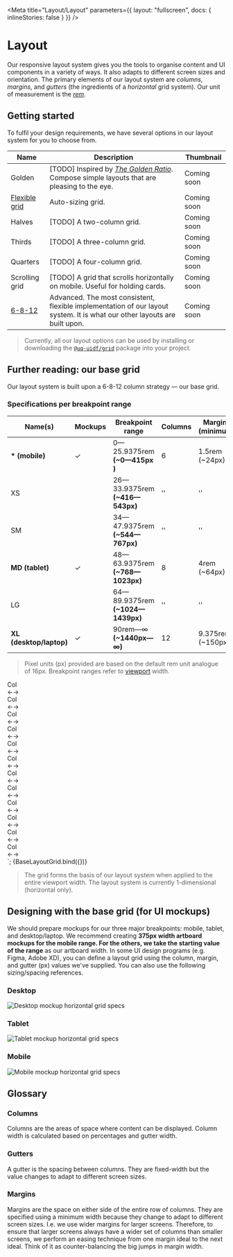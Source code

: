 
<Meta title="Layout/Layout" parameters={{ layout: "fullscreen", docs: { inlineStories: false } }} />

# Layout

Our responsive layout system gives you the tools to organise content and UI
components in a variety of ways. It also adapts to different screen sizes and
orientation. The primary elements of our layout system are *columns*, *margins*,
and *gutters* (the ingredients of a *horizontal* grid system). Our unit of
measurement is the [*rem*](https://www.w3schools.com/cssref/css_units.asp).

## Getting started

To fulfil your design requirements, we have several options in our layout system
for you to choose from.

| Name         | Description | Thumbnail |
| ------------ | ----------- | ------------------ |
| Golden | [TODO] Inspired by [*The Golden Ratio*](https://www.canva.com/learn/what-is-the-golden-ratio/). Compose simple layouts that are pleasing to the eye. | Coming soon |
| [Flexible grid](/?path=/docs/layout-grid--flexible-1#flexible-grid) | Auto-sizing grid. | Coming soon |
| Halves | [TODO] A two-column grid. | Coming soon |
| Thirds | [TODO] A three-column grid. | Coming soon |
| Quarters | [TODO] A four-column grid. | Coming soon |
| Scrolling grid | [TODO] A grid that scrolls horizontally on mobile. Useful for holding cards. | Coming soon |
| [6-8-12](/?path=/docs/layout-grid--twelve-eight-six#6-8-12-grid) | Advanced. The most consistent, flexible implementation of our layout system. It is what our other layouts are built upon. | Coming soon |

> Currently, all our layout options can be used by installing or downloading the
> [`@uq-uidf/grid`](/?path=/docs/layout-grid--twelve-eight-six) package into your
> project.

## Further reading: our base grid

Our layout system is built upon a 6-8-12 column strategy — our base grid.

### Specifications per breakpoint range

| Name(s)                 | Mockups | Breakpoint range                 | Columns | Margins (minimum) | Gutters        | Max width          |
|-------------------------|---------|----------------------------------|---------|-------------------|----------------| ------------------ |
| **\* (mobile)**         | ✓       | 0—25.9375rem **(~0—415px )**     | 6       | 1.5rem (~24px)    | 1rem (~16px)   | Fluid              |
| XS                      |         | 26—33.9375rem **(~416—543px)**   | ''      | ''                | ''             | ''                 |
| SM                      |         | 34—47.9375rem **(~544—767px)**   | ''      | ''                | ''             | ''                 |
| **MD (tablet)**         | ✓       | 48—63.9375rem **(~768—1023px)**  | 8       | 4rem (~64px)      | 1.5rem (~24px) | Fluid              |
| LG                      |         | 64—89.9375rem **(~1024—1439px)** | ''      | ''                | ''             | ''                 |
| **XL (desktop/laptop)** | ✓       | 90rem—∞ **(~1440px—∞)**          | 12      | 9.375rem (~150px) | 2rem (~32px)   | 71.25rem (~1140px) |   

> Pixel units (px) provided are based on the default rem unit analogue of 16px.
> Breakpoint ranges refer to [viewport](https://www.w3schools.com/css/css_rwd_viewport.asp)
> width.

  <div class="uqds-base-layout-grid">
    <div class="uq-grid">
      <div class="uq-grid__col uq-grid__col--1 uq-grid__col--md-1 uq-grid__col--xl-1"><span>Col<br/>&larr;&rarr;</span></div>
      <div class="uq-grid__col uq-grid__col--1 uq-grid__col--md-1 uq-grid__col--xl-1"><span>Col<br/>&larr;&rarr;</span></div>
      <div class="uq-grid__col uq-grid__col--1 uq-grid__col--md-1 uq-grid__col--xl-1"><span>Col<br/>&larr;&rarr;</span></div>
      <div class="uq-grid__col uq-grid__col--1 uq-grid__col--md-1 uq-grid__col--xl-1"><span>Col<br/>&larr;&rarr;</span></div>
      <div class="uq-grid__col uq-grid__col--1 uq-grid__col--md-1 uq-grid__col--xl-1"><span>Col<br/>&larr;&rarr;</span></div>
      <div class="uq-grid__col uq-grid__col--1 uq-grid__col--md-1 uq-grid__col--xl-1"><span>Col<br/>&larr;&rarr;</span></div>
      <div class="uq-grid__col uq-grid__col--md-1 uq-grid__col--xl-1"><span>Col<br/>&larr;&rarr;</span></div>
      <div class="uq-grid__col uq-grid__col--md-1 uq-grid__col--xl-1"><span>Col<br/>&larr;&rarr;</span></div>
      <div class="uq-grid__col uq-grid__col--xl-1"><span>Col<br/>&larr;&rarr;</span></div>
      <div class="uq-grid__col uq-grid__col--xl-1"><span>Col<br/>&larr;&rarr;</span></div>
      <div class="uq-grid__col uq-grid__col--xl-1"><span>Col<br/>&larr;&rarr;</span></div>
      <div class="uq-grid__col uq-grid__col--xl-1"><span>Col<br/>&larr;&rarr;</span></div>
    </div>
  </div>
`;

<Story height={300} name="Base layout grid visualised">
  {BaseLayoutGrid.bind({})}
</Story>

> The grid forms the basis of our layout system when applied to the entire
> viewport width. The layout system is currently 1-dimensional (horizontal
> only).

## Designing with the base grid (for UI mockups)

We should prepare mockups for our three major breakpoints: mobile, tablet, and
desktop/laptop. We recommend creating **375px width artboard mockups for the
mobile range. For the others, we take the starting value of the range** as our
artboard width. In some UI design programs (e.g. Figma, Adobe XD), you can
define a layout grid using the column, margin, and gutter (px) values we've
supplied. You can also use the following sizing/spacing references.

### Desktop

![Desktop mockup horizontal grid specs](/images/12-column-horizontal-grid-desktop.png)

### Tablet

![Tablet mockup horizontal grid specs](/images/8-column-horizontal-grid-tablet.png)

### Mobile

![Mobile mockup horizontal grid specs](/images/6-column-horizontal-grid-mobile.png)

## Glossary

### Columns

Columns are the areas of space where content can be displayed. Column width is
calculated based on percentages and gutter width.

### Gutters

A gutter is the spacing between columns. They are fixed-width but the value
changes to adapt to different screen sizes.

### Margins

Margins are the space on either side of the entire row of columns. They are
specified using a minimum width because they change to adapt to different screen
sizes. I.e. we use wider margins for larger screens. Therefore, to ensure that
larger screens always have a wider set of columns than smaller screens, we
perform an easing technique from one margin ideal to the next ideal. Think of it
as counter-balancing the big jumps in margin width.

